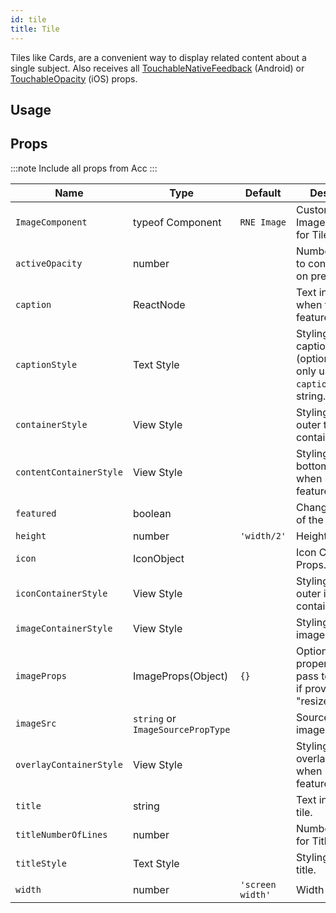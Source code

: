 ```yaml
---
id: tile
title: Tile
---
```



Tiles like Cards, are a convenient way to display related content about a single subject.
Also receives all [TouchableNativeFeedback](http://reactnative.dev/docs/touchablenativefeedback.html#props) (Android) or [TouchableOpacity](http://reactnative.dev/docs/touchableopacity.html#props) (iOS) props.

## Usage

<Usage />

## Props

:::note
Include all props from Acc
:::

<div class='table-responsive'>

| Name                    | Type                              | Default          | Description                                                                     |
| ----------------------- | --------------------------------- | ---------------- | ------------------------------------------------------------------------------- |
| `ImageComponent`        | typeof Component                  | `RNE Image`      | Custom ImageComponent for Tile.                                                 |
| `activeOpacity`         | number                            |                  | Number passed to control opacity on press.                                      |
| `caption`               | ReactNode                         |                  | Text inside the tilt when tile is featured.                                     |
| `captionStyle`          | Text Style                        |                  | Styling for the caption (optional); You only use this if `caption` is a string. |
| `containerStyle`        | View Style                        |                  | Styling for the outer tile container.                                           |
| `contentContainerStyle` | View Style                        |                  | Styling for bottom container when not featured tile.                            |
| `featured`              | boolean                           |                  | Changes the look of the tile.                                                   |
| `height`                | number                            | `'width/2'`      | Height for the tile.                                                            |
| `icon`                  | IconObject                        |                  | Icon Component Props.                                                           |
| `iconContainerStyle`    | View Style                        |                  | Styling for the outer icon container.                                           |
| `imageContainerStyle`   | View Style                        |                  | Styling for the image.                                                          |
| `imageProps`            | ImageProps(Object)                | `{}`             | Optional properties to pass to the image if provided e.g "resizeMode".          |
| `imageSrc`              | `string` or `ImageSourcePropType` |                  | Source for the image.                                                           |
| `overlayContainerStyle` | View Style                        |                  | Styling for the overlay container when using featured tile.                     |
| `title`                 | string                            |                  | Text inside the tile.                                                           |
| `titleNumberOfLines`    | number                            |                  | Number of lines for Title.                                                      |
| `titleStyle`            | Text Style                        |                  | Styling for the title.                                                          |
| `width`                 | number                            | `'screen width'` | Width for the tile.                                                             |

</div>
